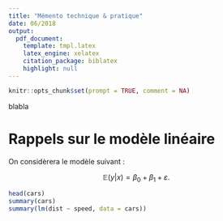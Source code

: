 ```yaml
---
title: "Mémento technique & pratique"
date: 06/2018
output: 
  pdf_document:
    template: tmpl.latex
    latex_engine: xelatex
    citation_package: biblatex
    highlight: null
---
```



```r
knitr::opts_chunk$set(prompt = TRUE, comment = NA) 
```

blabla

# Rappels sur le modèle linéaire

On considèrera le modèle suivant :

$$ \mathbb{E}(y|x) = \beta_0 + \beta_1 + \varepsilon. $$


```r
head(cars)
summary(cars)
summary(lm(dist ~ speed, data = cars))
```
